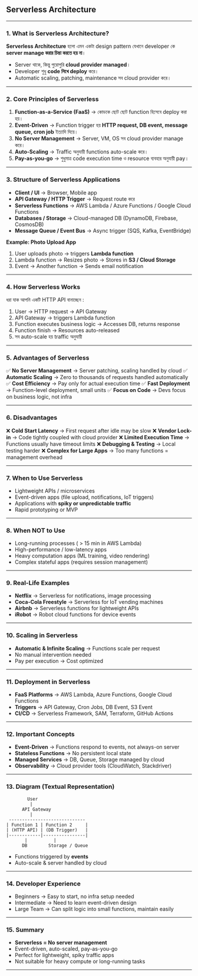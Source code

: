 
## Serverless Architecture

---

### 1. What is Serverless Architecture?

**Serverless Architecture** হলো এমন একটা design pattern যেখানে developer কে **server manage করার চিন্তা করতে হয় না**।

* Server থাকে, কিন্তু পুরোপুরি **cloud provider managed**।
* Developer শুধু **code লিখে deploy** করে।
* Automatic scaling, patching, maintenance সব cloud provider করে।


---

### 2. Core Principles of Serverless

1. **Function-as-a-Service (FaaS)** → কোডকে ছোট ছোট function হিসেবে deploy করা হয়।
2. **Event-Driven** → Function trigger হয় **HTTP request, DB event, message queue, cron job** ইত্যাদি দিয়ে।
3. **No Server Management** → Server, VM, OS সব cloud provider manage করে।
4. **Auto-Scaling** → Traffic অনুযায়ী functions auto-scale করে।
5. **Pay-as-you-go** → শুধুমাত্র code execution time ও resource ব্যবহার অনুযায়ী pay।

---

### 3. Structure of Serverless Applications

* **Client / UI** → Browser, Mobile app
* **API Gateway / HTTP Trigger** → Request route করে
* **Serverless Functions** → AWS Lambda / Azure Functions / Google Cloud Functions
* **Databases / Storage** → Cloud-managed DB (DynamoDB, Firebase, CosmosDB)
* **Message Queue / Event Bus** → Async trigger (SQS, Kafka, EventBridge)

**Example: Photo Upload App**

1. User uploads photo → triggers **Lambda function**
2. Lambda function → Resizes photo → Stores in **S3 / Cloud Storage**
3. Event → Another function → Sends email notification

---

### 4. How Serverless Works

ধরা যাক আপনি একটি HTTP API বানাচ্ছেন :

1. User → HTTP request → API Gateway
2. API Gateway → triggers Lambda function
3. Function executes business logic → Accesses DB, returns response
4. Function finish → Resources auto-released
5. সব auto-scale হয় traffic অনুযায়ী

---

### 5. Advantages of Serverless

✅ **No Server Management** → Server patching, scaling handled by cloud
✅ **Automatic Scaling** → Zero to thousands of requests handled automatically
✅ **Cost Efficiency** → Pay only for actual execution time
✅ **Fast Deployment** → Function-level deployment, small units
✅ **Focus on Code** → Devs focus on business logic, not infra

---

### 6. Disadvantages

❌ **Cold Start Latency** → First request after idle may be slow
❌ **Vendor Lock-in** → Code tightly coupled with cloud provider
❌ **Limited Execution Time** → Functions usually have timeout limits
❌ **Debugging & Testing** → Local testing harder
❌ **Complex for Large Apps** → Too many functions = management overhead

---

### 7. When to Use Serverless

* Lightweight APIs / microservices
* Event-driven apps (file upload, notifications, IoT triggers)
* Applications with **spiky or unpredictable traffic**
* Rapid prototyping or MVP

---

### 8. When NOT to Use

* Long-running processes ( > 15 min in AWS Lambda)
* High-performance / low-latency apps
* Heavy computation apps (ML training, video rendering)
* Complex stateful apps (requires session management)

---

### 9. Real-Life Examples

* **Netflix** → Serverless for notifications, image processing
* **Coca-Cola Freestyle** → Serverless for IoT vending machines
* **Airbnb** → Serverless functions for lightweight APIs
* **iRobot** → Robot cloud functions for device events

---

### 10. Scaling in Serverless

* **Automatic & Infinite Scaling** → Functions scale per request
* No manual intervention needed
* Pay per execution → Cost optimized

---

### 11. Deployment in Serverless

* **FaaS Platforms** → AWS Lambda, Azure Functions, Google Cloud Functions
* **Triggers** → API Gateway, Cron Jobs, DB Event, S3 Event
* **CI/CD** → Serverless Framework, SAM, Terraform, GitHub Actions

---

### 12. Important Concepts

* **Event-Driven** → Functions respond to events, not always-on server
* **Stateless Functions** → No persistent local state
* **Managed Services** → DB, Queue, Storage managed by cloud
* **Observability** → Cloud provider tools (CloudWatch, Stackdriver)

---

### 13. Diagram (Textual Representation)

```
        User
         |
      API Gateway
         |
 -----------------------------
| Function 1 | Function 2     |
| (HTTP API) | (DB Trigger)   |
|------------|----------------|
       |          |
      DB        Storage / Queue
```

* Functions triggered by **events**
* Auto-scale & server handled by cloud

---

### 14. Developer Experience

* Beginners → Easy to start, no infra setup needed
* Intermediate → Need to learn event-driven design
* Large Team → Can split logic into small functions, maintain easily

---

### 15. Summary

* **Serverless = No server management**
* Event-driven, auto-scaled, pay-as-you-go
* Perfect for lightweight, spiky traffic apps
* Not suitable for heavy compute or long-running tasks

---
